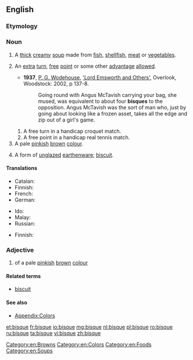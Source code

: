 ==English==
{{wikipedia}}

===Etymology===
{{borrowing|fr|bisque|lang=en}}

===Noun===
{{en-noun|~}}

# A [[thick]] [[creamy]] [[soup]] made from [[fish]], [[shellfish]], [[meat]] or [[vegetable]]s.
# {{context|sports|lang=en}} An [[extra]] [[turn]], [[free]] [[point]] or some other [[advantage]] [[allowed]].
#*'''1937''', [[w:P._G._Wodehouse|P. G. Wodehouse]], [[w:Lord_Emsworth_and_Others|'Lord Emsworth and Others']], Overlook, Woodstock: 2002, p 137-8.
#*:Going round with Angus McTavish carrying your bag, she mused, was equivalent to about four '''bisques''' to the opposition. Angus McTavish was the sort of man who, just by going about looking like a frozen asset, takes all the edge and zip out of a girl's game.
## A free turn in a handicap croquet match.
## A free point in a handicap real tennis match.
# A pale [[pink]]ish [[brown]] [[colour]].
#: {{color panel|FFE4C4}}
#  A form of [[unglazed]] [[earthenware]]; [[biscuit]].

====Translations====
{{trans-top|thick creamy soup}}
* Catalan: {{t-needed|ca}}
* Finnish: {{t|fi|bisque}}
* French: {{t-needed|fr}}
* German: {{t-needed|de}}
{{trans-mid}}
* Ido: {{t+|io|bisko}}
* Malay: {{t|ms|biska}}
* Russian: {{t+|ru|густо́й}} {{t+|ru|суп|m}}
{{trans-bottom}}

{{trans-top|form of unglazed earthenware}}
* Finnish: {{t|fi|bisque}}
{{trans-mid}}
{{trans-bottom}}

===Adjective===
{{en-adj|-}}

# of a pale [[pink]]ish [[brown]] [[colour]]

====Related terms====
* [[biscuit]]

====See also====
* [[Appendix:Colors]]

[[Category:en:Browns]]
[[Category:en:Colors]]
[[Category:en:Foods]]
[[Category:en:Soups]]

[[et:bisque]]
[[fr:bisque]]
[[io:bisque]]
[[mg:bisque]]
[[nl:bisque]]
[[pl:bisque]]
[[ro:bisque]]
[[ru:bisque]]
[[ta:bisque]]
[[vi:bisque]]
[[zh:bisque]]